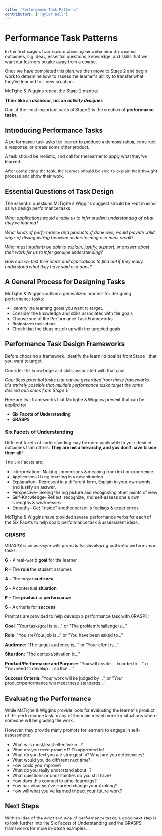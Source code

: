 ```yaml
---
title: 'Performance Task Patterns'
contributors: ['Taylor Bell']
---
```


# Performance Task Patterns

In the first stage of curriculum planning we determine the desired outcomes, big ideas, essential questions, knowledge, and skills that we want our learners to take away from a course.

Once we have completed this plan, we then move to Stage 2 and begin work to determine how to assess the learner's ability to transfer what they've learned to a new situation.

McTighe & Wiggins repeat the Stage 2 mantra:

**Think like an _assessor_, not an _activity designer._**

One of the most important parts of Stage 2 is the creation of **performance tasks**.

## Introducing Performance Tasks

A performance task asks the learner to produce a demonstration, construct a response, or create some other product.

A task should be realistic, and call for the learner to apply what they've learned.

After completing the task, the learner should be able to explain their thought process and show their work.

## Essential Questions of Task Design

The essential questions McTighe & Wiggins suggest should be kept in mind as we design performance tasks:

_What applications would enable us to infer student understanding of what they've learned?_

_What kinds of performance and products, if done well, would provide valid ways of distinguishing between understanding and mere recall?_

_What must students be able to explain, justify, support, or answer about their work for us to infer genuine understanding?_

_How can we test their ideas and applications to find out if they really understand what they have said and done?_

## A General Process for Designing Tasks

McTighe & Wiggins outline a generalized process for designing performance tasks:

- Identify the learning goals you want to target.
- Consider the knowledge and skills associated with the goals.
- Choose one of the Performance Task Frameworks
- Brainstorm task ideas
- Check that the ideas match up with the targeted goals

## Performance Task Design Frameworks

Before choosing a framework, identify the learning goal(s) from Stage 1 that you want to target.

Consider the knowledge and skills associated with that goal.

_Countless potential tasks that can be generated from these frameworks. It's entirely possible that multiple performance tasks target the same desired outcomes from Stage 1!_

Here are two frameworks that McTighe & Wiggins present that can be applied to:

- **Six Facets of Understanding**
- **GRASPS**

### Six Facets of Understanding

Different facets of understanding may be more applicable to your desired outcomes than others.
**They are **not** a hierarchy, and you don't have to use them all!**

The Six Facets are:

- Interpretation– Making connections & meaning from text or experience.
- Application– Using learning in a new situation
- Explanation– Represent in a different form, Explain in your own words, and justify an answer.
- Perspective– Seeing the big picture and recognizing other points of view
- Self-Knowledge– Reflect, recognize, and self-assess one's own strengths & weaknesses
- Empathy– Get "inside" another person's feelings & experiences

McTighe & Wiggins have provided several performance verbs for each of the Six Facets to help spark performance task & assessment ideas.

### GRASPS

GRASPS is an acronym with prompts for developing authentic performance tasks:

**G** - A real-world **goal** for the learner

**R** - The **role** the student assumes

**A** - The target **audience**

**S** - A contextual **situation**

**P** - The **product** or **performance**

**S** - A criteria for **success**

Prompts are provided to help develop a performance task with GRASPS:

**Goal:** "Your task/goal is to..." or "The problem/challenge is..."

**Role:** "You are/Your job is..." or "You have been asked to..."

**Audience:** "The target audience is..." or "Your client is..."

**Situation:** "The context/situation is..."

**Product/Performance and Purpose:** "You will create ... in order to ..." or "You need to develop ... so that ..."

**Success Criteria:** "Your work will be judged by ..." or "Your product/performance will meet these standards..."

## Evaluating the Performance

While McTighe & Wiggins provide tools for evaluating the learner's product of the performance task, many of them are meant more for situations where someone will be grading the work.

However, they provide many prompts for learners to engage in self-assessment:

- What was most/least effective in...?
- What are you most proud of? Disappointed in?
- What do you feel you are strongest in? What are you deficiencies?
- What would you do different next time?
- How could you improve?
- What do you really understand about...?
- What questions or uncertainties do you still have?
- How does this connect to other learnings?
- How has what you've learned change your thinking?
- How will what you've learned impact your future work?

## Next Steps

With an idea of the _what_ and _why_ of performance tasks, a good next step is to look further into the Six Facets of Understanding and the GRASPS frameworks for more in-depth examples.
